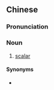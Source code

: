 {{also|纯量}}
==Chinese==
{{zh-forms|s=纯量}}

===Pronunciation===
{{zh-pron
|m=chúnliàng
|c=seon4 loeng6
|cat=n
}}

===Noun===
{{zh-noun}}

# {{lb|zh|chiefly|Taiwan}} [[scalar]]

====Synonyms====
* {{zh-l|標量}}